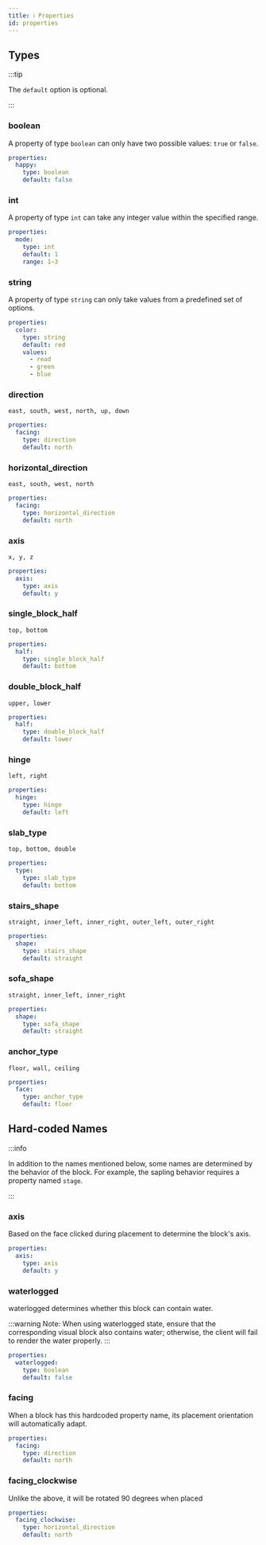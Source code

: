 ```yaml
---
title: ℹ️ Properties
id: properties
---
```


## Types

:::tip

The `default` option is optional.

:::

### boolean

A property of type `boolean` can only have two possible values: `true` or `false`.

```yaml
properties:
  happy:
    type: boolean
    default: false
```

### int

A property of type `int` can take any integer value within the specified range.

```yaml
properties:
  mode:
    type: int
    default: 1
    range: 1~3
```

### string

A property of type `string` can only take values from a predefined set of options.

```yaml
properties:
  color:
    type: string
    default: red
    values:
      - read
      - green
      - blue
```

### direction

`east, south, west, north, up, down`

```yaml
properties:
  facing:
    type: direction
    default: north
```

### horizontal\_direction

`east, south, west, north`

```yaml
properties:
  facing:
    type: horizontal_direction
    default: north
```

### axis

`x, y, z`

```yaml
properties:
  axis:
    type: axis
    default: y
```

### single\_block\_half

`top, bottom`

```yaml
properties:
  half:
    type: single_block_half
    default: bottom
```

### double\_block\_half

`upper, lower`

```yaml
properties:
  half:
    type: double_block_half
    default: lower
```

### hinge

`left, right`

```yaml
properties:
  hinge:
    type: hinge
    default: left
```


### slab\_type

`top, bottom, double`

```yaml
properties:
  type:
    type: slab_type
    default: bottom
```

### stairs\_shape

`straight, inner_left, inner_right, outer_left, outer_right`

```yaml
properties:
  shape:
    type: stairs_shape
    default: straight
```

### sofa\_shape

`straight, inner_left, inner_right`

```yaml
properties:
  shape:
    type: sofa_shape
    default: straight
```

### anchor\_type

`floor, wall, ceiling`

```yaml
properties:
  face:
    type: anchor_type
    default: floor
```

## Hard-coded Names

:::info

In addition to the names mentioned below, some names are determined by the behavior of the block. For example, the sapling behavior requires a property named `stage`.

:::

### axis

Based on the face clicked during placement to determine the block's axis.

```yaml
properties:
  axis:
    type: axis
    default: y
```

### waterlogged

waterlogged determines whether this block can contain water.

:::warning
Note: When using waterlogged state, ensure that the corresponding visual block also contains water; otherwise, the client will fail to render the water properly.
:::

```yaml
properties:
  waterlogged:
    type: boolean
    default: false
```

### facing

When a block has this hardcoded property name, its placement orientation will automatically adapt.

```yaml
properties:
  facing:
    type: direction
    default: north
```

### facing\_clockwise

Unlike the above, it will be rotated 90 degrees when placed

```yaml
properties:
  facing_clockwise:
    type: horizontal_direction
    default: north
```
